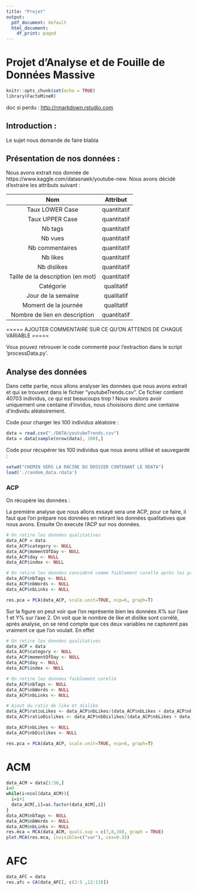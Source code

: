 ```yaml
---
title: "Projet"
output:
  pdf_document: default
  html_document:
    df_print: paged
---
```


# Projet d'Analyse et de Fouille de Données Massive

```r
knitr::opts_chunk$set(echo = TRUE)
library(FactoMineR)
```

doc si perdu : <http://rmarkdown.rstudio.com>

## Introduction :
Le sujet nous demande de faire blabla

## Présentation de nos données :

Nous avons extrait nos donnée de https://www.kaggle.com/datasnaek/youtube-new.
Nous avons décidé d'extraire les attributs suivant :

|                 Nom                |   Attribut  |
|:----------------------------------:|:-----------:|
|           Taux LOWER Case          | quantitatif |
|           Taux UPPER Case          | quantitatif |
|               Nb tags              | quantitatif |
|               Nb vues              | quantitatif |
|           Nb commentaires          | quantitatif |
|              Nb likes              | quantitatif |
|             Nb dislikes            | quantitatif |
| Taille de la  description (en mot) | quantitatif |
|              Catégorie             |  qualitatif |
| Jour de la semaine                 |  qualitatif |
|        Moment de la  journée       |  qualitatif |
|    Nombre de lien en description   | quantitatif |

=====
AJOUTER COMMENTAIRE SUR CE QU'ON ATTENDS DE CHAQUE VARIABLE
=====

Vous pouvez retrouver le code commenté pour l'extraction dans le script 'processData.py'.

## Analyse des données
Dans cette partie, nous allons analyser les données que nous avons extrait et qui se trouvent dans le fichier "youtubeTrends.csv". Ce fichier contient 40703 individus, ce qui est beaucoups trop ! Nous voulons avoir uniquement une centaine d'invidus, nous choisisons donc une centaine d'individu aléatoirement. 

Code pour charger les 100 individus aléatoire :
```r
data = read.csv("./DATA/youtubeTrends.csv")
data = data[sample(nrow(data), 100),]
```

Code pour récupérer les 100 individus que nous avons utilisé et sauvegardé :
```r
setwd("CHEMIN VERS LA RACINE DU DOSSIER CONTENANT LE RDATA")
load('./random_data.rdata')
```


### ACP
On récupère les données :




La première analyse que nous allons essayé sera une ACP, pour ce faire, il faut que l'on prépare nos données en retirant les données qualitatives que nous avons.
Ensuite On execute l'ACP sur nos données.
```r
# On retire les données qualitatives
data_ACP = data
data_ACP$category <- NULL
data_ACP$momentOfDay <- NULL
data_ACP$day <- NULL
data_ACP$index <- NULL

# On retire les données considéré comme faiblement corellé après les premiers tests 
data_ACP$nbTags <- NULL
data_ACP$nbWords <- NULL
data_ACP$nbLinks <- NULL

res.pca = PCA(data_ACP, scale.unit=TRUE, ncp=6, graph=T)
```

Sur la figure on peut voir que l'on représente bien les données X% sur l'axe 1 et Y% sur l'axe 2.
On voit que le nombre de like et dislike sont corrélé, après analyse, on se rend compte que ces deux variables ne capturent pas vraiment ce que l'on voulait. En effet

```r
# On retire les données qualitatives
data_ACP = data
data_ACP$category <- NULL
data_ACP$momentOfDay <- NULL
data_ACP$day <- NULL
data_ACP$index <- NULL

# On retire les données faiblement corellé
data_ACP$nbTags <- NULL
data_ACP$nbWords <- NULL
data_ACP$nbLinks <- NULL

# Ajout du ratio de like et dislike
data_ACP$ratioLikes <- data_ACP$nbLikes/(data_ACP$nbLikes + data_ACP$nbDislikes)
data_ACP$ratioDislikes <- data_ACP$nbDislikes/(data_ACP$nbLikes + data_ACP$nbDislikes)

data_ACP$nbLikes <- NULL
data_ACP$nbDislikes <- NULL

res.pca = PCA(data_ACP, scale.unit=TRUE, ncp=6, graph=T) 
```

# ACM
```r
data_ACM = data[1:50,]
i=0
while(i<ncol(data_ACM)){
  i=i+1
  data_ACM[,i]=as.factor(data_ACM[,i])
}
data_ACM$nbTags <- NULL
data_ACM$nbWords <- NULL
data_ACM$nbLinks <- NULL
res.mca = MCA(data_ACM, quali.sup = c(7,8,10), graph = TRUE)
plot.MCA(res.mca, invisible=c("var"), cex=0.35)
```

# AFC
```r
data_AFC = data
res.afc = CA(data_AFC[, c(2:5 ,12:13)])
```


